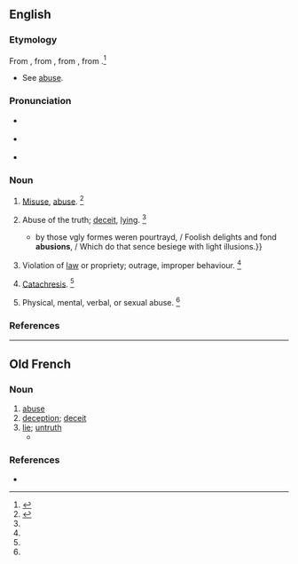 ==English==

===Etymology===
From {{etyl|enm|en}} {{m|enm|abusioun}}, from {{etyl|fro|en}} {{m|fro|abusion}}, from {{etyl|la|en}} {{m|la|abūsiō||abuse, misuse}}, from {{m|la|abūtor||misuse}}.<ref name=WI3>{{R:MW3 1976|page=8}}</ref>
* See [[abuse]].

===Pronunciation===
* {{a|RP}} {{IPA|en|/əˈbjuː.ʒn̩/}}
* {{a|US}} {{IPA|en|/əˈbju.ʒn̩/}}
* {{rhymes|en|uːʒən}}

===Noun===
{{en-noun|~}}

# {{lb|en|obsolete}} [[misuse|Misuse]], [[abuse]]. {{defdate|Attested from around 1350 to 1470 until the late 17<sup>th</sup> century.}}<ref name=SOED>{{R:SOED5|page=10}}</ref>
# {{lb|en|obsolete}} Abuse of the truth; [[deceit]], [[lying]]. {{defdate|Attested from around 1350 to 1470 until the late 17<sup>th</sup> century.}}<ref name=SOED/>
#* {{RQ:Spenser Faerie Queene|book=II|canto=XI|passage={{...}} by those vgly formes weren pourtrayd, / Foolish delights and fond '''abusions''', / Which do that sence besiege with light illusions.}}
# {{lb|en|obsolete}} Violation of [[law]] or propriety; outrage, improper behaviour. {{defdate|Attested from around 1350 to 1470 until the late 17<sup>th</sup> century.}}<ref name=SOED/>
# {{lb|en|obsolete}} [[catachresis|Catachresis]]. {{defdate|Attested from around 1350 to 1470 until the late 17<sup>th</sup> century.}}<ref name=SOED/>
# {{lb|en|obsolete}} Physical, mental, verbal, or sexual abuse. {{defdate|Attested from around 1350 to 1470 until the late 17<sup>th</sup> century.}}<ref name=SOED/>

===References===
<references/>

----

==Old French==

===Noun===
{{fro-noun|f}}

# [[abuse]]
# [[deception]]; [[deceit]]
# [[lie]]; [[untruth]]
#* {{quote-book|fro|circa 1250|title=[[s:fr:Ci encoumence la desputizons dou croisie et dou descroisie.|Ci encoumence la desputizons dou croisie et dou descroisie.]]|author=[[wikipedia:Rutebeuf|Rutebeuf]]|passage=Tu dis si grant '''abusion'''<br>Que nus ne la porroit descrire[.]|translation=You say such lies<br>That no-one could describe them}}

===References===
* {{R:Godefroy}}